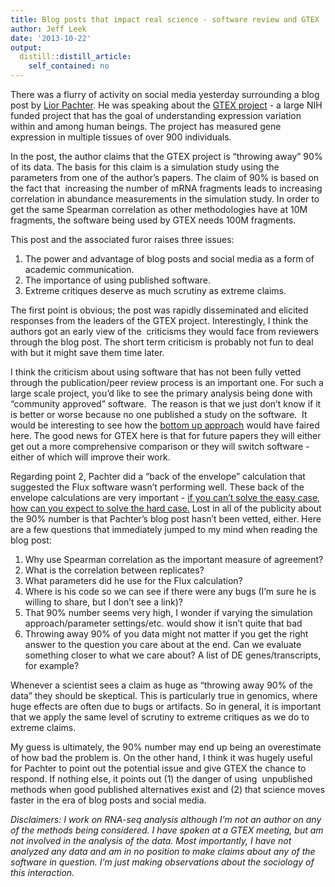 ```yaml
---
title: Blog posts that impact real science - software review and GTEX
author: Jeff Leek
date: '2013-10-22'
output:
  distill::distill_article:
    self_contained: no
---
```


There was a flurry of activity on social media yesterday surrounding a blog post by [Lior Pachter](http://liorpachter.wordpress.com/2013/10/21/gtex/). He was speaking about the [GTEX project](http://commonfund.nih.gov/GTEx/) - a large NIH funded project that has the goal of understanding expression variation within and among human beings. The project has measured gene expression in multiple tissues of over 900 individuals.

In the post, the author claims that the GTEX project is "throwing away" 90% of its data. The basis for this claim is a simulation study using the parameters from one of the author's papers. The claim of 90% is based on the fact that  increasing the number of mRNA fragments leads to increasing correlation in abundance measurements in the simulation study. In order to get the same Spearman correlation as other methodologies have at 10M fragments, the software being used by GTEX needs 100M fragments.

This post and the associated furor raises three issues:

  1. The power and advantage of blog posts and social media as a form of academic communication.
  2. The importance of using published software.
  3. Extreme critiques deserve as much scrutiny as extreme claims.

The first point is obvious; the post was rapidly disseminated and elicited responses from the leaders of the GTEX project. Interestingly, I think the authors got an early view of the  criticisms they would face from reviewers through the blog post. The short term criticism is probably not fun to deal with but it might save them time later.

I think the criticism about using software that has not been fully vetted through the publication/peer review process is an important one. For such a large scale project, you'd like to see the primary analysis being done with "community approved" software.  The reason is that we just don't know if it is better or worse because no one published a study on the software.  It would be interesting to see how the [bottom up approach](http://simplystatistics.org/2012/09/07/top-down-versus-bottom-up-science-data-analysis/) would have faired here. The good news for GTEX here is that for future papers they will either get out a more comprehensive comparison or they will switch software - either of which will improve their work.

Regarding point 2, Pachter did a "back of the envelope" calculation that suggested the Flux software wasn't performing well. These back of the envelope calculations are very important - [if you can't solve the easy case, how can you expect to solve the hard case.](http://simplystatistics.org/2013/03/06/the-importance-of-simulating-the-extremes/) Lost in all of the publicity about the 90% number is that Pachter's blog post hasn't been vetted, either. Here are a few questions that immediately jumped to my mind when reading the blog post:

  1. Why use Spearman correlation as the important measure of agreement?
  2. What is the correlation between replicates?
  3. What parameters did he use for the Flux calculation?
  4. Where is his code so we can see if there were any bugs (I'm sure he is willing to share, but I don't see a link)?
  5. That 90% number seems very high, I wonder if varying the simulation approach/parameter settings/etc. would show it isn't quite that bad
  6. Throwing away 90% of you data might not matter if you get the right answer to the question you care about at the end. Can we evaluate something closer to what we care about? A list of DE genes/transcripts, for example?

Whenever a scientist sees a claim as huge as "throwing away 90% of the data" they should be skeptical. This is particularly true in genomics, where huge effects are often due to bugs or artifacts. So in general, it is important that we apply the same level of scrutiny to extreme critiques as we do to extreme claims.

My guess is ultimately, the 90% number may end up being an overestimate of how bad the problem is. On the other hand, I think it was hugely useful for Pachter to point out the potential issue and give GTEX the chance to respond. If nothing else, it points out (1) the danger of using  unpublished methods when good published alternatives exist and (2) that science moves faster in the era of blog posts and social media.

_Disclaimers: I work on RNA-seq analysis although I'm not an author on any of the methods being considered. I have spoken at a GTEX meeting, but am not involved in the analysis of the data. Most importantly, I have not analyzed any data and am in no position to make claims about any of the software in question. I'm just making observations about the sociology of this interaction._
